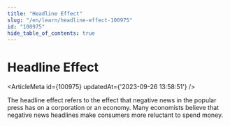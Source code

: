 ```yaml
---
title: "Headline Effect"
slug: "/en/learn/headline-effect-100975"
id: "100975"
hide_table_of_contents: true
---
```



# Headline Effect

<ArticleMeta id={100975} updatedAt={'2023-09-26 13:58:51'} />
<div className='border-solid border-b border-t-0 my-4 border-[var(--ifm-color-gray-300)]' />

The headline effect refers to the effect that negative news in the popular press has on a corporation or an economy. Many economists believe that negative news headlines make consumers more reluctant to spend money.
